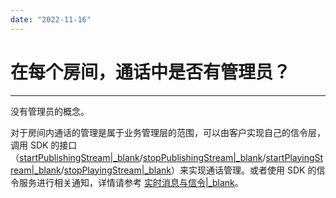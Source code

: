 ```yaml
---
date: "2022-11-16"
---
```

# 在每个房间，通话中是否有管理员？

- - -

没有管理员的概念。

对于房间内通话的管理是属于业务管理层的范围，可以由客户实现自己的信令层，调用 SDK 的接口（[startPublishingStream\|_blank](/article/api?doc=Express_Video_SDK_API~Java_android~class~im-zego-zegoexpress-zego-express-engine&jumpType=route#start-publishing-stream)/[stopPublishingStream\|_blank](/article/api?doc=Express_Video_SDK_API~Java_android~class~im-zego-zegoexpress-zego-express-engine&jumpType=route#stop-publishing-stream)/[startPlayingStream\|_blank](/article/api?doc=Express_Video_SDK_API~Java_android~class~im-zego-zegoexpress-zego-express-engine&jumpType=route#start-playing-stream)/[stopPlayingStream\|_blank](/article/api?doc=Express_Video_SDK_API~Java_android~class~im-zego-zegoexpress-zego-express-engine&jumpType=route#stop-playing-stream)）来实现通话管理。或者使用 SDK 的信令服务进行相关通知，详情请参考 [实时消息与信令\|_blank](#1046)。
